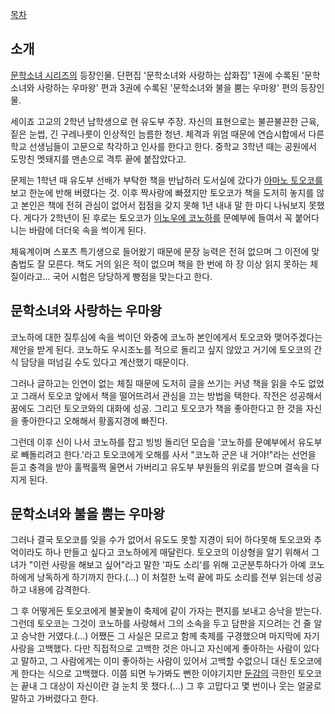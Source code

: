 [[목차]]

== 소개 ==
[[문학소녀 시리즈]]의 등장인물. 단편집 '문학소녀와 사랑하는 삽화집' 1권에 수록된 '문학소녀와 사랑하는 우마왕' 편과 3권에 수록된 '문학소녀와 불을 뿜는 우마왕' 편의 등장인물.

세이죠 고교의 2학년 남학생으로 현 유도부 주장. 자신의 표현으로는 불끈불끈한 근육, 짙은 눈썹, 긴 구레나룻이 인상적인 늠름한 청년. 체격과 위엄 때문에 연습시합에서 다른 학교 선생님들이 고문으로 착각하고 인사를 한다고 한다. 중학교 3학년 때는 공원에서 도망친 멧돼지를 맨손으로 격투 끝에 붙잡았다고.

문제는 1학년 때 유도부 선배가 부탁한 책을 반납하러 도서실에 갔다가 [[아마노 토오코]]를 보고 한눈에 반해 버렸다는 것. 이후 짝사랑에 빠졌지만 토오코가 책을 도저히 놓지를 않고 본인은 책에 전혀 관심이 없어서 접점을 갖지 못해 1년 내내 말 한 마디 나눠보지 못했다. 게다가 2학년이 된 후로는 토오코가 [[이노우에 코노하]]를 문예부에 들여서 꼭 붙어다니는 바람에 더더욱 속을 썩이게 된다.

체육계이며 스포츠 특기생으로 들어왔기 때문에 문장 능력은 전혀 없으며 그 이전에 맞춤법도 잘 모른다. 책도 거의 읽은 적이 없으며 책을 한 번에 하 장 이상 읽지 못하는 체질이라고... 국어 시험은 당당하게 빵점을 맞는다고 한다.

== 문학소녀와 사랑하는 우마왕 ==
코노하에 대한 질투심에 속을 썩이던 와중에 코노하 본인에게서 토오코와 맺어주겠다는 제안을 받게 된다. 코노하도 우시조노를 적으로 돌리고 싶지 않았고 거기에 토오코의 간식 담당을 떠넘길 수도 있다고 계산했기 때문이다.

그러나 글하고는 인연이 없는 체질 때문에 도저히 글을 쓰기는 커녕 책을 읽을 수도 없었고 그래서 토오코 앞에서 책을 떨어뜨려서 관심을 끄는 방법을 택한다. 작전은 성공해서 꿈에도 그리던 토오코와의 대화에 성공. 그리고 토오코가 책을 좋아한다고 한 것을 자신을 좋아한다고 오해해서 황홀지경에 빠진다.

그런데 이후 신이 나서 코노하를 잡고 빙빙 돌리던 모습을 '코노하를 문예부에서 유도부로 빼돌리려고 한다.'라고 토오코에게 오해를 사서 "코노하 군은 내 거야!"라는 선언을 듣고 충격을 받아 훌쩍훌쩍 울면서 가버리고 유도부 부원들의 위로를 받으며 결속을 다지게 된다.

== 문학소녀와 불을 뿜는 우마왕 ==
그러나 결국 토오코를 잊을 수가 없어서 유도도 못할 지경이 되어 하다못해 토오코와 추억이라도 하나 만들고 싶다고 코노하에게 매달린다. 토오코의 이상형을 알기 위해서 그녀가 "이런 사랑을 해보고 싶어"라고 말한 '파도 소리'를 위해 고군분투하다가 아예 코노하에게 낭독하게 하기까지 한다.(...) 이 처절한 노력 끝에 파도 소리를 전부 읽는데 성공하고 내용에 감격한다.

그 후 어떻게든 토오코에게 불꽃놀이 축제에 같이 가자는 편지를 보내고 승낙을 받는다. 그런데 토오코는 그것이 코노하를 사랑해서 그의 소속을 두고 담판을 지으려는 건 줄 알고 승낙한 거였다.(...) 어쨌든 그 사실은 모르고 함께 축제를 구경했으며 마지막에 자기 사랑을 고백했다. 다만 직접적으로 고백한 것은 아니고 자신에게 좋아하는 사람이 있다고 말하고, 그 사람에게는 이미 좋아하는 사람이 있어서 고백할 수없으니 대신 토오코에게 한다는 식으로 고백했다. 이쯤 되면 누가봐도 뻔한 이야기지만 [[둔감]]의 극한인 토오코는 끝내 그 대상이 자신이란 걸 눈치 못 챘다.(...) 그 후 고맙다고 몇 번이나 웃는 얼굴로 말하고 가버렸다고 한다.
